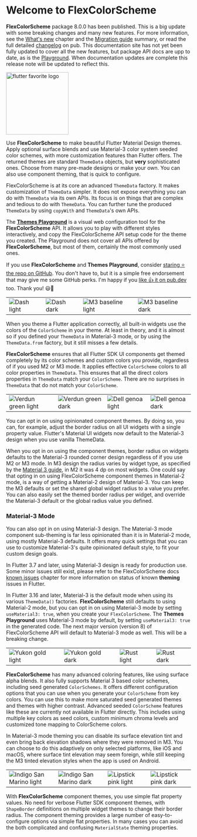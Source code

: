 # Welcome to FlexColorScheme

<Info>**FlexColorScheme** package 8.0.0 has been published. This is a big update with some breaking changes and many new features. For more information, see the [What's new](/whats_new) chapter and the [Migration guide](/migrating) summary, or read the full detailed [changelog](https://pub.dev/packages/flex_color_scheme/versions/8.0.0/changelog) on pub. This documentation site has not yet been fully updated to cover all the new features, but package API docs are upp to date, as is the [Playground](https://rydmike.com/flexcolorscheme/themesplayground-latest/). When documentation updates are complete this release note will be updated to reflect this.</Info>

[<img src="https://raw.githubusercontent.com/rydmike/flex_color_scheme_docs/master/docs/images/flutter-favorite-logo.png?" alt="flutter favorite logo" width="170"/>](https://docs.flutter.dev/development/packages-and-plugins/favorites)

Use **FlexColorScheme** to make beautiful Flutter Material Design themes. Apply optional surface blends and use Material-3 color system seeded color schemes, with more customization features than Flutter offers. The returned themes are standard `ThemeData` objects, but **very** sophisticated ones. Choose from many pre-made designs or make your own. You can also use component theming, that is quick to configure.

FlexColorScheme is at its core an advanced `ThemeData` factory. It makes customization of `ThemeData` simpler. It does not expose everything you can do with `ThemeData` via its own APIs. Its focus is on things that are complex and tedious to do with `ThemeData`. You can further tune the produced `ThemeData` by using `copyWith` and `ThemeData`'s own APIs.

The [**Themes Playground**](https://docs.flexcolorscheme.com/playground) is a visual web configuration tool for the **FlexColorScheme** API. It allows you to play with different styles interactively, and copy the FlexColorScheme API setup code for the theme you created. The Playground does not cover all APIs offered by **FlexColorScheme**, but most of them, certainly the most commonly used ones.

<Info>If you use **FlexColorScheme** and **Themes Playground**, consider [staring ⭐️ the repo on GitHub](https://github.com/rydmike/flex_color_scheme). You don't have to, but it is a simple free endorsement that may give me some GitHub perks. I'm happy if you [like 👍 it on pub.dev](https://pub.dev/packages/flex_color_scheme) too. Thank you! 😃🙏</Info>

<table>
  <tr>
    <td><Image src="https://raw.githubusercontent.com/rydmike/flex_color_scheme_docs/master/docs/images/fcs-v5-l-37.png" zoom alt="Dash light" /> </td>
    <td><Image src="https://raw.githubusercontent.com/rydmike/flex_color_scheme_docs/master/docs/images/fcs-v5-d-37.png" zoom alt="Dash dark" /> </td>
    <td><Image src="https://raw.githubusercontent.com/rydmike/flex_color_scheme_docs/master/docs/images/fcs-v5-l-38.png" zoom alt="M3 baseline light" /> </td>
    <td><Image src="https://raw.githubusercontent.com/rydmike/flex_color_scheme_docs/master/docs/images/fcs-v5-d-38.png" zoom alt="M3 baseline dark" /> </td>
  </tr>
</table>

When you theme a Flutter application correctly, all built-in widgets use the colors of the `ColorScheme` in your theme. At least in theory, and it is almost so if you defined your `ThemeData` in Material-3 mode, or by using the `ThemeData.from` factory, but it still misses a few details.

**FlexColorScheme** ensures that all Flutter SDK UI components get themed completely by its color schemes and custom colors you provide, regardless of if you used M2 or M3 mode. It applies effective `ColorScheme` colors to all color properties in `ThemeData`. This ensures that all the direct colors properties in `ThemeData` match your `ColorScheme`. There are no surprises in `ThemeData` that do not match your `ColorScheme`.

<table>
  <tr>
    <td><Image src="https://raw.githubusercontent.com/rydmike/flex_color_scheme_docs/master/docs/images/fcs-v5-l-39.png" zoom alt="Verdun green light" /> </td>
    <td><Image src="https://raw.githubusercontent.com/rydmike/flex_color_scheme_docs/master/docs/images/fcs-v5-d-39.png" zoom alt="Verdun green dark" /> </td>
    <td><Image src="https://raw.githubusercontent.com/rydmike/flex_color_scheme_docs/master/docs/images/fcs-v5-l-40.png" zoom alt="Dell genoa light" /> </td>
    <td><Image src="https://raw.githubusercontent.com/rydmike/flex_color_scheme_docs/master/docs/images/fcs-v5-d-40.png" zoom alt="Dell genoa dark" /> </td>
  </tr>
</table>

You can opt in on using opinionated component themes. By doing so, you can, for example, adjust the border radius on all UI widgets with a single property value. Flutter's Material UI widgets now default to the Material-3 design when you use vanilla ThemeData.

When you opt in on using the component themes, border radius on widgets defaults to the Material-3 rounded corner design regardless of if you use M2 or M3 mode. In M3 design the radius varies by widget type, as specified by the [Material 3 guide](https://m3.material.io/), in M2 it was 4 dp on most widgets. One could say that opting in on using FlexColorScheme component themes in Material-2 mode, is a way of getting a Material-2 design of Material-3. You can keep the M3 defaults or set the shared global widget radius to a value you prefer. You can also easily set the themed border radius per widget, and override the Material-3 default or the global radius value you defined.

### Material-3 Mode

You can also opt in on using Material-3 design. The Material-3 mode component sub-theming is far less opinionated than it is in Material-2 mode, using mostly Material-3 defaults. It offers many quick settings that you can use to customize Material-3's quite opinionated default style, to fit your custom design goals.

In Flutter 3.7 and later, using Material-3 design is ready for production use. Some minor issues still exist, please refer to the FlexColorScheme docs [known issues](https://docs.flexcolorscheme.com/known_issues) chapter for more information on status of known **theming** issues in Flutter.

In Flutter 3.16 and later, Material-3 is the default mode when using its various `ThemeData()` factories. **FlexColorScheme** still defaults to using Material-2 mode, but you can opt in on using Material-3 mode by setting `useMaterial3: true`, when you create your `FlexColorScheme`. The **Themes Playground** uses Material-3 mode by default, by setting `useMaterial3: true` in the generated code. The next major version (version 8) of FlexColorScheme API will default to Material-3 mode as well. This will be a breaking change.

<table>
  <tr>
    <td><Image src="https://raw.githubusercontent.com/rydmike/flex_color_scheme_docs/master/docs/images/fcs-v7-l-50.png" zoom alt="Yukon gold light" /> </td>
    <td><Image src="https://raw.githubusercontent.com/rydmike/flex_color_scheme_docs/master/docs/images/fcs-v7-d-50.png" zoom alt="Yukon gold dark" /> </td>
    <td><Image src="https://raw.githubusercontent.com/rydmike/flex_color_scheme_docs/master/docs/images/fcs-v7-l-52.png" zoom alt="Rust light" /> </td>
    <td><Image src="https://raw.githubusercontent.com/rydmike/flex_color_scheme_docs/master/docs/images/fcs-v7-d-52.png" zoom alt="Rust dark" /> </td>
  </tr>
</table>

**FlexColorScheme** has many advanced coloring features, like using surface alpha blends. It also fully supports Material 3 based color schemes, including seed generated `ColorSchemes`. It offers different configuration options that you can use when you generate your `ColorScheme` from key colors. You can use this to make more saturated seed generated themes and themes with higher contrast. Advanced seeded `ColorScheme` features like these are currently not available in Flutter directly. This includes using multiple key colors as seed colors, custom minimum chroma levels and customized tone mapping to ColorScheme colors.

In Material-3 mode theming you can disable its surface elevation tint and even bring back elevation shadows where they were removed in M3. You can choose to do this adaptively on only selected platforms, like iOS and macOS, where surface tint elevation may seem foreign, while still keeping the M3 tinted elevation styles when the app is used on Android.

<table>
  <tr>
    <td><Image src="https://raw.githubusercontent.com/rydmike/flex_color_scheme_docs/master/docs/images/fcs-v7-l-44.png" zoom alt="Indigo San Marino light" /> </td>
    <td><Image src="https://raw.githubusercontent.com/rydmike/flex_color_scheme_docs/master/docs/images/fcs-v7-d-44.png" zoom alt="Indigo San Marino dark" /> </td>
    <td><Image src="https://raw.githubusercontent.com/rydmike/flex_color_scheme_docs/master/docs/images/fcs-v7-l-42.png" zoom alt="Lipstick pink light" /> </td>
    <td><Image src="https://raw.githubusercontent.com/rydmike/flex_color_scheme_docs/master/docs/images/fcs-v7-d-42.png" zoom alt="Lipstick pink dark" /> </td>
  </tr>
</table>

With **FlexColorScheme** component themes, you use simple flat property values. No need for verbose Flutter SDK component themes, with `ShapeBorder` definitions on multiple widget themes to change their border radius. The component theming provides a large number of easy-to-configure options via simple flat properties. In many cases you can avoid the both complicated and confusing `MaterialState` theming properties.


